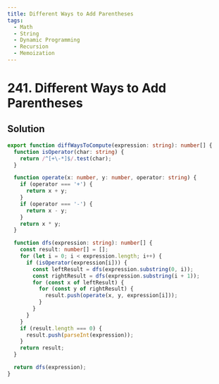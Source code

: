 ```yaml
---
title: Different Ways to Add Parentheses
tags:
  - Math
  - String
  - Dynamic Programming
  - Recursion
  - Memoization
---
```


# 241. Different Ways to Add Parentheses

<Badges>
  <LevelBadge level="medium" />
  <TopicBadge name="Math" slug="math" />
  <TopicBadge name="String" slug="string" />
  <TopicBadge name="Dynamic Programming" slug="dynamic-programming" />
  <TopicBadge name="Recursion" slug="recursion" />
  <TopicBadge name="Memoization" slug="memoization" />
</Badges>

## Solution

```typescript filename="solution.ts" copy
export function diffWaysToCompute(expression: string): number[] {
  function isOperator(char: string) {
    return /^[+\-*]$/.test(char);
  }

  function operate(x: number, y: number, operator: string) {
    if (operator === '+') {
      return x + y;
    }
    if (operator === '-') {
      return x - y;
    }
    return x * y;
  }

  function dfs(expression: string): number[] {
    const result: number[] = [];
    for (let i = 0; i < expression.length; i++) {
      if (isOperator(expression[i])) {
        const leftResult = dfs(expression.substring(0, i));
        const rightResult = dfs(expression.substring(i + 1));
        for (const x of leftResult) {
          for (const y of rightResult) {
            result.push(operate(x, y, expression[i]));
          }
        }
      }
    }
    if (result.length === 0) {
      result.push(parseInt(expression));
    }
    return result;
  }

  return dfs(expression);
}
```

<ProblemLink
  codingSite="leetcode"
  href="https://leetcode.com/problems/different-ways-to-add-parentheses"
  title="Different Ways to Add Parentheses"
/>

